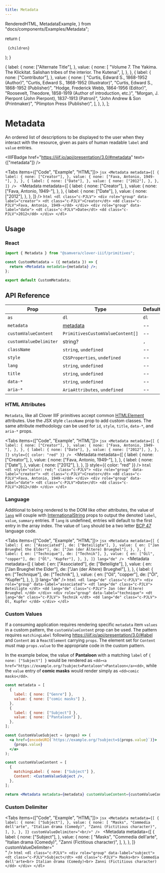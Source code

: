 ```yaml
---
title: Metadata
---
```


  RenderedHTML,
  MetadataExample,
} from "docs/components/Examples/Metadata";

  return (
    <pre lang={lang}>
      <code lang={lang}>{children}</code>
    </pre>
  );
}

  {
    label: {
      none: ["Alternate Title"],
    },
    value: {
      none: [
        "Volume 7. The Yakima. The Klickitat. Salishan tribes of the interior. The Kutenai",
      ],
    },
  },
  {
    label: {
      none: ["Contributor"],
    },
    value: {
      none: [
        "Curtis, Edward S., 1868-1952 (Author)",
        "Curtis, Edward S., 1868-1952 (Illustrator)",
        "Curtis, Edward S., 1868-1952 (Publisher)",
        "Hodge, Frederick Webb, 1864-1956 (Editor)",
        "Roosevelt, Theodore, 1858-1919 (Author of introduction, etc.)",
        "Morgan, J. Pierpont (John Pierpont), 1837-1913 (Patron)",
        "John Andrew & Son (Printmaker)",
        "Plimpton Press (Publisher)",
      ],
    },
  },
];

# Metadata

An ordered list of descriptions to be displayed to the user when they interact with the resource, given as pairs of human readable `label` and `value` entries.

<IIIFBadge
  href="https://iiif.io/api/presentation/3.0/#metadata"
  text={["metadata"]}
/>

<Tabs items={["Code", "Example", "HTML"]}>
  <Tab>
    ```jsx
    <Metadata
      metadata={[
        {
          label: {
            none: ["Creator"],
          },
          value: {
            none: ["Fava, Antonio, 1949-"],
          },
        },
        {
          label: {
            none: ["Date"],
          },
          value: {
            none: ["2012"],
          },
        },
      ]}
    />
    ```
  </Tab>
  <Tab>
    <Metadata
      metadata={[
        {
          label: {
            none: ["Creator"],
          },
          value: {
            none: ["Fava, Antonio, 1949-"],
          },
        },
        {
          label: {
            none: ["Date"],
          },
          value: {
            none: ["2012"],
          },
        },
      ]}
    />
  </Tab>
  <Tab>
    ```html
    <dl class="c-PJLV">
      <div role="group" data-label="creator">
        <dt class="c-PJLV">Creator</dt>
        <dd class="c-PJLV">Fava, Antonio, 1949-</dd>
      </div>
      <div role="group" data-label="date">
        <dt class="c-PJLV">Date</dt>
        <dd class="c-PJLV">2012</dd>
      </div>
    </dl>
    ```
  </Tab>
</Tabs>

## Usage

### React

```jsx
import { Metadata } from "@samvera/clover-iiif/primitives";

const CustomMetadata = ({ metadata }) => {
  return <Metadata metadata={metadata} />;
};

export default CustomMetadata;
```

## API Reference

| Prop                   | Type                                                       | Default | Required |
| ---------------------- | ---------------------------------------------------------- | ------- | -------- |
| `as`                   | `dl`                                                       | `dl`    | --       |
| `metadata`             | [metadata](https://iiif.io/api/presentation/3.0/#metadata) | --      | **Yes**  |
| `customValueContent`   | `PrimitivesCustomValueContent[]`                           | --      | --       |
| `customValueDelimiter` | string?                                                    | `,`     | --       |
| `className`            | `string`, `undefined`                                      | --      | --       |
| `style`                | `CSSProperties`, `undefined`                               | --      | --       |
| `lang`                 | `string`, `undefined`                                      | --      | --       |
| `title`                | `string`, `undefined`                                      | --      | --       |
| `data-*`               | `string`, `undefined`                                      | --      | --       |
| `aria-*`               | `AriaAttributes`, `undefined`                              | --      | --       |

### HTML Attributes

`Metadata`, like all Clover IIIF primitives accept common [HTMLElement](https://developer.mozilla.org/en-US/docs/Web/API/HTMLElement) attributes. Use the JSX style `className` prop to add custom classes. The same attribute methodology can be used for `id`, `style`, `title`, `data-*`, and `aria-*` props.

<Tabs items={["Code", "Example", "HTML"]}>
  <Tab>
    ```jsx
    <Metadata
      metadata={[
        {
          label: {
            none: ["Creator"],
          },
          value: {
            none: ["Fava, Antonio, 1949-"],
          },
        },
        {
          label: {
            none: ["Date"],
          },
          value: {
            none: ["2012"],
          },
        },
      ]}
      style={{ color: "red" }}
    />
    ```
  </Tab>
  <Tab>
    <Metadata
      metadata={[
        {
          label: {
            none: ["Creator"],
          },
          value: {
            none: ["Fava, Antonio, 1949-"],
          },
        },
        {
          label: {
            none: ["Date"],
          },
          value: {
            none: ["2012"],
          },
        },
      ]}
      style={{ color: "red" }}
    />
  </Tab>
  <Tab>
    ```html
    <dl style="color: red;" class="c-PJLV">
      <div role="group" data-label="creator">
        <dt class="c-PJLV">Creator</dt>
        <dd class="c-PJLV">Fava, Antonio, 1949-</dd>
      </div>
      <div role="group" data-label="date">
        <dt class="c-PJLV">Date</dt>
        <dd class="c-PJLV">2012</dd>
      </div>
    </dl>
    ```
  </Tab>
</Tabs>

### Language

Additional to being rendered to the DOM like other attributes, the value of [`lang`](https://developer.mozilla.org/en-US/docs/Web/API/HTMLElement/lang) will couple with [InternationalString](https://github.com/IIIF-Commons/presentation-3-types/blob/main/iiif/descriptive.d.ts#L6-L8) props to output the denoted `label`, `value`, `summary` entries. If `lang` is undefined, entries will default to the first entry in the array index. The value of `lang` should be a two letter [BCP 47](https://datatracker.ietf.org/doc/html/rfc5646) language code.

<Tabs items={["Code", "Example", "HTML"]}>
  <Tab>
    ```jsx
    <Metadata
      metadata={[
        {
          label: {
            en: ["Associated"],
            de: ["Beteiligte"],
          },
          value: {
            en: ["Jan Brueghel the Elder"],
            de: ["Jan (der Ältere) Brueghel"],
          },
        },
        {
          label: {
            en: ["Technique"],
            de: ["Technik"],
          },
          value: {
            en: ["Oil", "copper"],
            de: ["Öl", "Kupfer"],
          },
        },
      ]}
      lang="de"
    />
    ```
  </Tab>
  <Tab>
    <Metadata
      metadata={[
        {
          label: {
            en: ["Associated"],
            de: ["Beteiligte"],
          },
          value: {
            en: ["Jan Brueghel the Elder"],
            de: ["Jan (der Ältere) Brueghel"],
          },
        },
        {
          label: {
            en: ["Technique"],
            de: ["Technik"],
          },
          value: {
            en: ["Oil", "copper"],
            de: ["Öl", "Kupfer"],
          },
        },
      ]}
      lang="de"
    />
  </Tab>
  <Tab>
    ```html
    <dl lang="de" class="c-PJLV">
      <div role="group" data-label="associated">
        <dt lang="de" class="c-PJLV">
          Beteiligte
        </dt>
        <dd lang="de" class="c-PJLV">
          Jan (der Ältere) Brueghel
        </dd>
      </div>
      <div role="group" data-label="technique">
        <dt lang="de" class="c-PJLV">
          Technik
        </dt>
        <dd lang="de" class="c-PJLV">
          Öl, Kupfer
        </dd>
      </div>
    </dl>
    ```
  </Tab>
</Tabs>

### Custom Values

If a consuming application requires rendering specific `metadata` item `values` in a custom pattern, the `customValueContent` prop can be used. The pattern requires `matchingLabel` following https://iiif.io/api/presentation/3.0/#label and `Content` as a `ReactElement` carrying `props`. The element set for `Content` must map `props.value` to the appropriate code in the custom pattern.

In the example below, the value of **Pantaloon** with a matching `label` of `{ none: ["Subject"] }` would be rendered as `<dd><a href="https://example.org/?subject=Pantaloon">Pantaloon</a><dd>`, while the `value` entry of **comic masks** would render simply as `<dd>comic masks</dd>`.

```jsx
const metadata = [
  {
    label: { none: ["Genre"] },
    value: { none: ["comic masks"] },
  },
  {
    label: { none: ["Subject"] },
    value: { none: ["Pantaloon"] },
  },
];

const CustomValueSubject = (props) => (
  <a href={encodeURI(`https://example.org/?subject=${props.value}`)}>
    {props.value}
  </a>
);

const customValueContent = [
  {
    matchingLabel: { none: ["Subject"] },
    Content: <CustomValueSubject />,
  },
];

return <Metadata metadata={metadata} customValueContent={customValueContent} />;
```

### Custom Delimiter

<Tabs items={["Code", "Example", "HTML"]}>
  <Tab>
    ```jsx
    <Metadata
      metadata={[
        {
          label: {
            none: ["Subject"],
          },
          value: {
            none: [
              "Masks",
              "Commedia dell'arte",
              "Italian drama (Comedy)",
              "Zanni (Fictitious character)",
            ],
          },
        },
      ]}
      customValueDelimiter="<br/>"
    />
    ```
  </Tab>
  <Tab>
    <Metadata
      metadata={[
        {
          label: {
            none: ["Subject"],
          },
          value: {
            none: [
              "Masks",
              "Commedia dell'arte",
              "Italian drama (Comedy)",
              "Zanni (Fictitious character)",
            ],
          },
        },
      ]}
      customValueDelimiter="<br/>"
    />
  </Tab> 
  <Tab>
    ```html
    <dl class="c-PJLV">
      <div role="group" data-label="subject">
        <dt class="c-PJLV">Subject</dt>
        <dd class="c-PJLV">
          Masks<br>
          Commedia dell'arte<br>
          Italian drama (Comedy)<br>
          Zanni (Fictitious character)
        </dd>
      </div>
    </dl>
    ```
  </Tab>
</Tabs>
